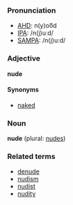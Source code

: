 ===Pronunciation===
*[[w:AHD|AHD]]: n(y)oo͞d
*[[w:IPA|IPA]]: /n(j)uːd/
*[[w:SAMPA|SAMPA]]: /n(j)u:d/

===Adjective===
'''nude'''

====Synonyms====
*[[naked]]

===Noun===
'''nude''' (plural: [[nudes]])

===Related terms===
*[[denude]]
*[[nudism]]
*[[nudist]]
*[[nudity]]